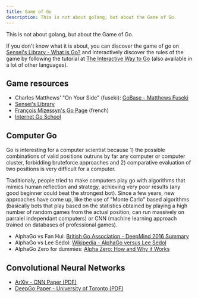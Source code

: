 ```yaml
---
title: Game of Go
description: This is not about golang, but about the Game of Go.
---
```


This is not about golang, but about the Game of Go.

If you don't know what it is about, you can discover the game of go on [Sensei's Library - What is Go?](http://senseis.xmp.net/?WhatIsGo) and interactively discover the rules of the game by following the tutorial at [The Interactive Way to Go](http://playgo.to/iwtg/en/) (also available in a lot of other languages).

## Game resources

* Charles Matthews' "On Your Side" (fuseki): [GoBase - Matthews Fuseki](http://gobase.org/studying/articles/matthews/fuseki/)
* [Sensei's Library](http://senseis.xmp.net/)
* [François Mizessyn's Go Page](http://francois.mizessyn.pagesperso-orange.fr/) (french)
* [Internet Go School](http://internetgoschool.com/)

## Computer Go

Go is interesting for a computer scientist because 1) the possible combinations of valid positions outruns by far any computer or computer cluster, forbidding bruteforce approaches and 2) comparative evaluation of two positions is very difficult for a computer.

Traditionaly, people tried to make computers play go with algorithms that mimics human reflection and strategy, achieving very poor results (any good beginner could beat the strongest bot). Since a few years, new approaches have come up, like the use of "Monte Carlo" based algorithms (basically bots that play based on the statistics obtained by playing a high number of random games from the actual position, can run massively on parralel independant computers) or CNN (machine learning approach trained on databases of professional games).

* AlphaGo vs Fan Hui: [British Go Association - DeepMind 2016 Summary](http://www.britgo.org/deepmind2016/summary)
* AlphaGo vs Lee Sedol: [Wikipedia - AlphaGo versus Lee Sedol](https://en.wikipedia.org/wiki/AlphaGo_versus_Lee_Sedol)
* AlphaGo Zero for dummies: [Alpha Zero: How and Why it Works](http://tim.hibal.org/blog/alpha-zero-how-and-why-it-works/)

## Convolutional Neural Networks

* [ArXiv - CNN Paper (PDF)](http://arxiv.org/pdf/1412.3409v1.pdf)
* [DeepGo Paper - University of Toronto (PDF)](http://www.cs.toronto.edu/~cmaddis/pubs/deepgo.pdf)